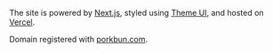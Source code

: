 The site is powered by [Next.js](https://nextjs.org/), styled using [Theme UI](https://theme-ui.com/), and hosted on [Vercel](https://vercel.app/).

Domain registered with [porkbun.com](https://porkbun.com/).
